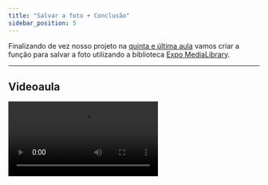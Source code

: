 ```yaml
---
title: "Salvar a foto + Conclusão"
sidebar_position: 5
---
```


Finalizando de vez nosso projeto na [quinta e última aula](https://www.youtube.com/watch?v=7nvdnIHunMY&list=PLc77ERAwzB_3QUyGL9H6CByPMkFPNxUVJ&index=5) vamos criar a função para salvar a foto utilizando a biblioteca [Expo MediaLibrary](https://docs.expo.dev/versions/latest/sdk/media-library/).

---

## Videoaula

<video src="https://www.youtube.com/embed/7nvdnIHunMY?list=PLc77ERAwzB_3QUyGL9H6CByPMkFPNxUVJ" />

---
